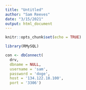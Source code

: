 ```yaml
---
title: "Untitled"
author: "Sam Reeves"
date: "3/15/2021"
output: html_document
---
```


```r
knitr::opts_chunk$set(echo = TRUE)
```

```r
library(RMySQL)
```

```r
con <- dbConnect(
  drv,
  dbname = NULL,
  username = 'sam',
  password = 'doge',
  host = '134.122.18.100',
  port = '3306')
  
```

